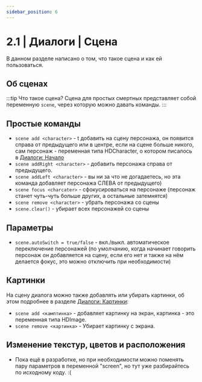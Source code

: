 ```yaml
---
sidebar_position: 6
---
```


# 2.1 | Диалоги | Сцена

В данном разделе написано о том, что такое сцена и как ей пользоваться.

## Об сценах
:::tip Что такое сцена?
Сцена для простых смертных представляет собой переменную `scene`, через которую можно давать команды.
:::

## Простые команды
- `scene add <character>` - t добавить на сцену персонажа, он появится справа от предыдущего или в центре,
если на сцене больше никого, сам персонаж - переменная типа HDCharacter,
о котором писалось в [Диалоги: Начало](./dialogues)
- `scene addRight <character>` - добавить персонажа справа от предыдущего.
- `scene addLeft <character>` - вы ни за что не догадаетесь, но эта команда добавляет персонажа СЛЕВА от предыдущего)
- `scene focus <charcater>` - сфокусироваться на персонаже (персонаж станет чуть-чуть больше других, а остальные затемнятся)
- `scene remove <character>` - убрать персонажа со сцены
- `scene.clear()` - убирает всех персонажей со сцены

## Параметры
- `scene.autoSwitch = true/false` - вкл./выкл. автоматическое переключение персонажей
(по умолчанию, когда начинает говорить персонаж он добавляется на сцену, если его нет и также на нём делается фокус,
это можно отключить при необходимости)
## Картинки
На сцену диалога можно также добавлять или убирать картинки, об этом подробнее в разделе [Диалоги: Картинки](https://youtu.be/dQw4w9WgXcQ):
- `scene add <камптинка>` - добавляет картинку на экран, картинка - это переменная типа HDImage.
- `scene remove <картинка>` - Убирает картинку с экрана.
## Изменение текстур, цветов и расположения
- Пока ещё в разработке, но при необходимости можно поменять пару параметров в переменной "screen", но тут уже разбирайтесь по исходному коду. :(